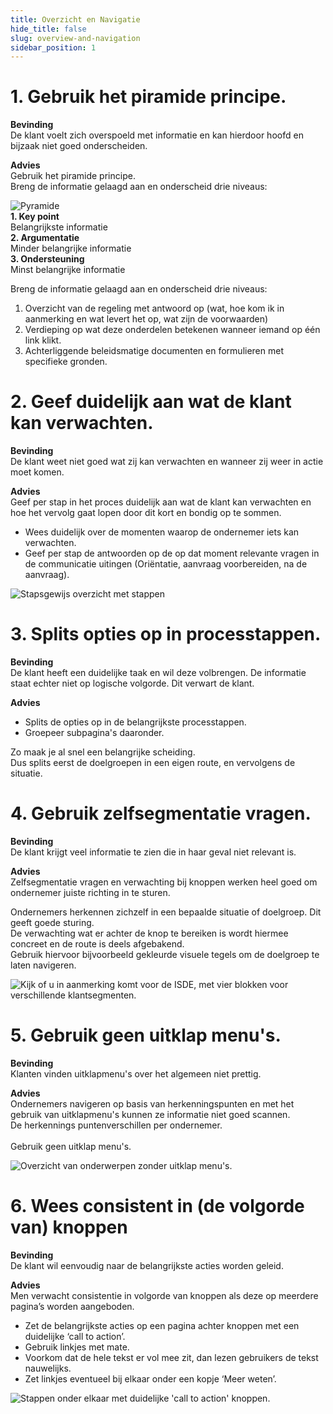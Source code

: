 ```yaml
---
title: Overzicht en Navigatie
hide_title: false
slug: overview-and-navigation
sidebar_position: 1
---
```



# 1. Gebruik het piramide principe.

**Bevinding**<br/>
De klant voelt zich overspoeld met informatie en kan hierdoor hoofd en bijzaak niet goed onderscheiden.

**Advies**<br/>
Gebruik het piramide principe.<br/>Breng de informatie gelaagd aan en onderscheid drie niveaus:

<div className="rvo-layout-row rvo-layout-gap--lg">
  <img src={PyramidSrc} style={{ height: 150 }} alt="Pyramide" />
  <div className="rvo-layout-column rvo-layout-gap--md">
    <div>
      <b>1. Key point</b>
      <br />
      Belangrijkste informatie
    </div>
    <div>
      <b>2. Argumentatie</b>
      <br />
      Minder belangrijke informatie
    </div>
    <div>
      <b>3. Ondersteuning</b>
      <br />
      Minst belangrijke informatie
    </div>
  </div>
</div>

Breng de informatie gelaagd aan en onderscheid drie niveaus:

1.  Overzicht van de regeling met antwoord op (wat, hoe kom ik in aanmerking en wat levert het op, wat zijn de voorwaarden)
2.  Verdieping op wat deze onderdelen betekenen wanneer iemand op één link klikt.
3.  Achterliggende beleidsmatige documenten en formulieren met specifieke gronden.

# 2. Geef duidelijk aan wat de klant kan verwachten.

**Bevinding**<br/>
De klant weet niet goed wat zij kan verwachten en wanneer zij weer in actie moet komen.

**Advies**<br/>
Geef per stap in het proces duidelijk aan wat de klant kan verwachten en hoe het
vervolg gaat lopen door dit kort en bondig op te sommen.

- Wees duidelijk over de momenten waarop de ondernemer iets kan
  verwachten.
- Geef per stap de antwoorden op de op dat moment relevante vragen in de
  communicatie uitingen (Oriëntatie, aanvraag voorbereiden, na de aanvraag).

<img src={ExpectationsSrc} alt="Stapsgewijs overzicht met stappen" />

# 3. Splits opties op in processtappen.

<div className="rvo-layout-row rvo-layout-row--flex-start rvo-layout-gap--lg">
  <div style={{ flex: 0.7 }}>
    <p>
      <strong>Bevinding</strong>
      <br />
      De klant heeft een duidelijke taak en wil deze volbrengen. De informatie staat echter niet op logische volgorde.
      Dit verwart de klant.
    </p>
    <p>
      <strong>Advies</strong>
      <br />
      <ul>
        <li>Splits de opties op in de belangrijkste processtappen.</li>
        <li>Groepeer subpagina's daaronder.</li>
      </ul>
      Zo maak je al snel een belangrijke scheiding.
      <br />
      Dus splits eerst de doelgroepen in een eigen route, en vervolgens de situatie.
    </p>
  </div>
  <div style={{ flex: 0.3 }}>
    <ProgressTracker>
      <ProgressTrackerStep state="start" label="Kringlooplandbouwscan" line="straight" size="md" />
      <ProgressTrackerStep state="completed" label="Vragen over uw bedrijf" line="substep-start" size="md" />
      <ProgressTrackerStep state="completed" label="Vragen over uw bedrijf" line="straight" size="sm" />
      <ProgressTrackerStep state="completed" label="Vragen over uw bedrijf" line="substep-end" size="sm" />
      <ProgressTrackerStep state="completed" label="Toekomst van uw bedrijf" line="straight" size="md" />
      <ProgressTrackerStep state="completed" label="Thema: Verdienmodel" line="substep-start" size="md" />
      <ProgressTrackerStep state="completed" label="Nieuwe marktconcepten" line="straight" size="sm" />
      <ProgressTrackerStep
        state="completed"
        label="Verbreding van uw bedrijfsactiviteiten"
        line="substep-end"
        size="sm"
      />
      <ProgressTrackerStep state="completed" label="Mogen we u nog wat vragen stellen?" line="straight" size="md" />
      <ProgressTrackerStep state="end" label="Resultaten" line="none" size="md" />
    </ProgressTracker>
  </div>
</div>

# 4. Gebruik zelfsegmentatie vragen.

**Bevinding**<br/>
De klant krijgt veel informatie te zien die in haar geval niet relevant is.

**Advies**<br/>
Zelfsegmentatie vragen en verwachting bij knoppen werken heel goed om ondernemer juiste richting in te sturen.

Ondernemers herkennen zichzelf in een bepaalde situatie of doelgroep. Dit geeft goede sturing.<br/>
De verwachting wat er achter de knop te bereiken is wordt hiermee concreet en de route is deels afgebakend.<br/>
Gebruik hiervoor bijvoorbeeld gekleurde visuele tegels om de doelgroep te laten navigeren.

<img
  src={SelfSegmentationSrc}
  alt="Kijk of u in aanmerking komt voor de ISDE, met vier blokken voor verschillende klantsegmenten."
/>

# 5. Gebruik geen uitklap menu's.

**Bevinding**<br/>
Klanten vinden uitklapmenu's over het algemeen niet prettig.

**Advies**<br/>
Ondernemers navigeren op basis van herkenningspunten en met het gebruik van uitklapmenu's kunnen ze informatie niet goed scannen.<br/>
De herkennings puntenverschillen per ondernemer.<br/><br/>
Gebruik geen uitklap menu's.

<img src={NoCollapsiblesSrc} alt="Overzicht van onderwerpen zonder uitklap menu's." />

# 6. Wees consistent in (de volgorde van) knoppen

**Bevinding**<br/>
De klant wil eenvoudig naar de belangrijkste acties worden geleid.

**Advies**<br/>
Men verwacht consistentie in volgorde van knoppen als deze op meerdere pagina’s worden aangeboden.<br/>

- Zet de belangrijkste acties op een pagina achter knoppen met een duidelijke ‘call to action’.
- Gebruik linkjes met mate.
- Voorkom dat de hele tekst er vol mee zit, dan lezen gebruikers de tekst nauwelijks.
- Zet linkjes eventueel bij elkaar onder een kopje ‘Meer weten’.

<img src={StepsSrc} alt="Stappen onder elkaar met duidelijke 'call to action' knoppen." />
